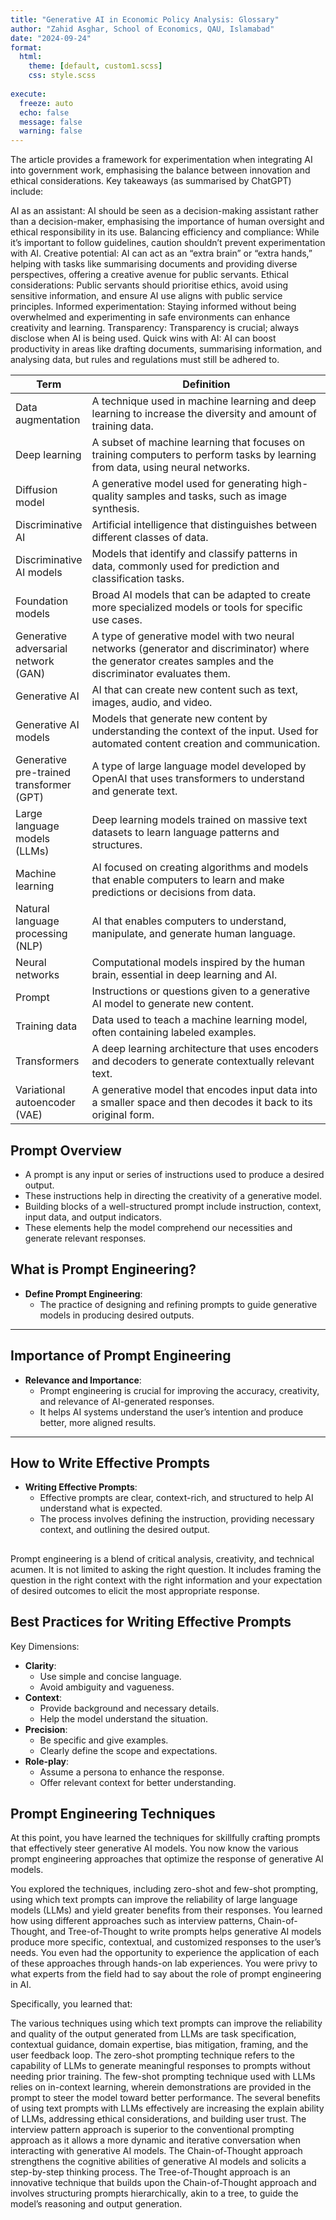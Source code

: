 ---
title: "Generative AI in Economic Policy Analysis: Glossary"
author: "Zahid Asghar, School of Economics, QAU, Islamabad"
date: "2024-09-24"
format: 
  html:
    theme: [default, custom1.scss]
    css: style.scss
    
execute:
  freeze: auto
  echo: false
  message: false
  warning: false
---

The article provides a framework for experimentation when integrating AI into government work, emphasising the balance between innovation and ethical considerations. Key takeaways (as summarised by ChatGPT) include:

AI as an assistant: AI should be seen as a decision-making assistant rather than a decision-maker, emphasising the importance of human oversight and ethical responsibility in its use.
Balancing efficiency and compliance: While it’s important to follow guidelines, caution shouldn’t prevent experimentation with AI.
Creative potential: AI can act as an “extra brain” or “extra hands,” helping with tasks like summarising documents and providing diverse perspectives, offering a creative avenue for public servants.
Ethical considerations: Public servants should prioritise ethics, avoid using sensitive information, and ensure AI use aligns with public service principles.
Informed experimentation: Staying informed without being overwhelmed and experimenting in safe environments can enhance creativity and learning.
Transparency: Transparency is crucial; always disclose when AI is being used.
Quick wins with AI: AI can boost productivity in areas like drafting documents, summarising information, and analysing data, but rules and regulations must still be adhered to. 

| **Term**                          | **Definition**                                                                                                                 |
|------------------------------------|---------------------------------------------------------------------------------------------------------------------------------|
| Data augmentation                  | A technique used in machine learning and deep learning to increase the diversity and amount of training data.                   |
| Deep learning                      | A subset of machine learning that focuses on training computers to perform tasks by learning from data, using neural networks.   |
| Diffusion model                    | A generative model used for generating high-quality samples and tasks, such as image synthesis.                                 |
| Discriminative AI                  | Artificial intelligence that distinguishes between different classes of data.                                                   |
| Discriminative AI models           | Models that identify and classify patterns in data, commonly used for prediction and classification tasks.                     |
| Foundation models                  | Broad AI models that can be adapted to create more specialized models or tools for specific use cases.                          |
| Generative adversarial network (GAN) | A type of generative model with two neural networks (generator and discriminator) where the generator creates samples and the discriminator evaluates them. |
| Generative AI                      | AI that can create new content such as text, images, audio, and video.                                                         |
| Generative AI models               | Models that generate new content by understanding the context of the input. Used for automated content creation and communication.|
| Generative pre-trained transformer (GPT) | A type of large language model developed by OpenAI that uses transformers to understand and generate text.                     |
| Large language models (LLMs)       | Deep learning models trained on massive text datasets to learn language patterns and structures.                                |
| Machine learning                   | AI focused on creating algorithms and models that enable computers to learn and make predictions or decisions from data.        |
| Natural language processing (NLP)  | AI that enables computers to understand, manipulate, and generate human language.                                               |
| Neural networks                    | Computational models inspired by the human brain, essential in deep learning and AI.                                             |
| Prompt                             | Instructions or questions given to a generative AI model to generate new content.                                               |
| Training data                      | Data used to teach a machine learning model, often containing labeled examples.                                                 |
| Transformers                       | A deep learning architecture that uses encoders and decoders to generate contextually relevant text.                            |
| Variational autoencoder (VAE)      | A generative model that encodes input data into a smaller space and then decodes it back to its original form.                 |



## Prompt Overview

- A prompt is any input or series of instructions used to produce a desired output.
- These instructions help in directing the creativity of a generative model.
- Building blocks of a well-structured prompt include instruction, context, input data, and output indicators.
- These elements help the model comprehend our necessities and generate relevant responses.


## What is Prompt Engineering?

- **Define Prompt Engineering**:
  - The practice of designing and refining prompts to guide generative models in producing desired outputs.

---

## Importance of Prompt Engineering

- **Relevance and Importance**:
  - Prompt engineering is crucial for improving the accuracy, creativity, and relevance of AI-generated responses.
  - It helps AI systems understand the user's intention and produce better, more aligned results.

---

## How to Write Effective Prompts

- **Writing Effective Prompts**:
  - Effective prompts are clear, context-rich, and structured to help AI understand what is expected.
  - The process involves defining the instruction, providing necessary context, and outlining the desired output.


## 

Prompt engineering is a blend of critical analysis,
creativity, and technical acumen.
It is not limited to asking the right question.
It includes framing the question in
the right context with the right information
and your expectation of
desired outcomes to elicit the most appropriate response.

## Best Practices for Writing Effective Prompts

Key Dimensions:

- **Clarity**:
  - Use simple and concise language. 
  - Avoid ambiguity and vagueness. 
- **Context**: 
  - Provide background and necessary details. 
  - Help the model understand the situation.
- **Precision**:
  - Be specific and give examples. 
  - Clearly define the scope and expectations.
- **Role-play**:
  - Assume a persona to enhance the response. 
  - Offer relevant context for better understanding.

## Prompt Engineering Techniques

At this point, you have learned the techniques for skillfully crafting prompts that effectively steer generative AI models. You now know the various prompt engineering approaches that optimize the response of generative AI models.

You explored the techniques, including zero-shot and few-shot prompting, using which text prompts can improve the reliability of large language models (LLMs) and yield greater benefits from their responses. You learned how using different approaches such as interview patterns, Chain-of-Thought, and Tree-of-Thought to write prompts helps generative AI models produce more specific, contextual, and customized responses to the user's needs. You even had the opportunity to experience the application of each of these approaches through hands-on lab experiences. You were privy to what experts from the field had to say about the role of prompt engineering in AI.

Specifically, you learned that:

The various techniques using which text prompts can improve the reliability and quality of the output generated from LLMs are task specification, contextual guidance, domain expertise, bias mitigation, framing, and the user feedback loop. 
The zero-shot prompting technique refers to the capability of LLMs to generate meaningful responses to prompts without needing prior training.
The few-shot prompting technique used with LLMs relies on in-context learning, wherein demonstrations are provided in the prompt to steer the model toward better performance.
The several benefits of using text prompts with LLMs effectively are increasing the explain ability of LLMs, addressing ethical considerations, and building user trust.
The interview pattern approach is superior to the conventional prompting approach as it allows a more dynamic and iterative conversation when interacting with generative AI models.
The Chain-of-Thought approach strengthens the cognitive abilities of generative AI models and solicits a step-by-step thinking process.
The Tree-of-Thought approach is an innovative technique that builds upon the Chain-of-Thought approach and involves structuring prompts hierarchically, akin to a tree, to guide the model's reasoning and output generation.